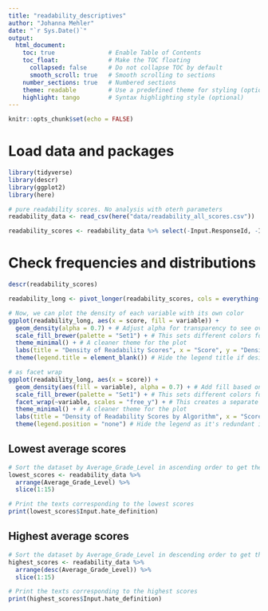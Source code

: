 ```yaml
---
title: "readability_descriptives"
author: "Johanna Mehler"
date: "`r Sys.Date()`"
output: 
  html_document:
    toc: true               # Enable Table of Contents
    toc_float:              # Make the TOC floating
      collapsed: false      # Do not collapse TOC by default
      smooth_scroll: true   # Smooth scrolling to sections
    number_sections: true   # Numbered sections
    theme: readable         # Use a predefined theme for styling (optional)
    highlight: tango        # Syntax highlighting style (optional)
---
```


```r
knitr::opts_chunk$set(echo = FALSE)
```

# Load data and packages

```r
library(tidyverse)
library(descr)
library(ggplot2)
library(here)

# pure readability scores. No analysis with oterh parameters
readability_data <- read_csv(here("data/readability_all_scores.csv"))

readability_scores <- readability_data %>% select(-Input.ResponseId, -Input.hate_definition)
```

# Check frequencies and distributions

```r
descr(readability_scores)
```

```r
readability_long <- pivot_longer(readability_scores, cols = everything(), names_to = "variable", values_to = "score")

# Now, we can plot the density of each variable with its own color
ggplot(readability_long, aes(x = score, fill = variable)) +
  geom_density(alpha = 0.7) + # Adjust alpha for transparency to see overlapping areas
  scale_fill_brewer(palette = "Set1") + # This sets different colors for each variable
  theme_minimal() + # A cleaner theme for the plot
  labs(title = "Density of Readability Scores", x = "Score", y = "Density") +
  theme(legend.title = element_blank()) # Hide the legend title if desired
```

```r
# as facet wrap
ggplot(readability_long, aes(x = score)) +
  geom_density(aes(fill = variable), alpha = 0.7) + # Add fill based on variable to differentiate them
  scale_fill_brewer(palette = "Set1") + # This sets different colors for each variable
  facet_wrap(~variable, scales = "free_y") + # This creates a separate plot for each variable
  theme_minimal() + # A cleaner theme for the plot
  labs(title = "Density of Readability Scores by Algorithm", x = "Score", y = "Density") +
  theme(legend.position = "none") # Hide the legend as it's redundant in this layout
```

## Lowest average scores

```r
# Sort the dataset by Average_Grade_Level in ascending order to get the 15 lowest scores
lowest_scores <- readability_data %>%
  arrange(Average_Grade_Level) %>%
  slice(1:15)

# Print the texts corresponding to the lowest scores
print(lowest_scores$Input.hate_definition)
```

## Highest average scores

```r
# Sort the dataset by Average_Grade_Level in descending order to get the 15 highest scores
highest_scores <- readability_data %>%
  arrange(desc(Average_Grade_Level)) %>%
  slice(1:15)

# Print the texts corresponding to the highest scores
print(highest_scores$Input.hate_definition)
```

